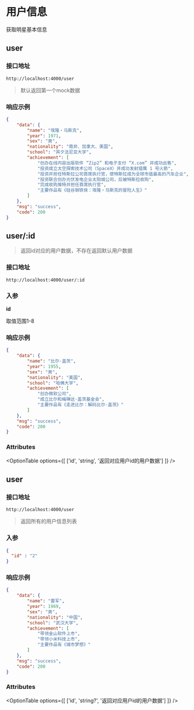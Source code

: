 
# 用户信息

获取明星基本信息

## <OptionBadge type="get" />user

### 接口地址

```url
http://localhost:4000/user
```

> 默认返回第一个mock数据

### 响应示例

```json
{
    "data": {
        "name": "埃隆・马斯克",
        "year": 1971,
        "sex": "男",
        "nationality": "南非、加拿大、美国",
        "school": "宾夕法尼亚大学",
        "achievement": [
            "创办在线内容出版软件 “Zip2” 和电子支付 “X.com” 并成功出售",
            "投资成立太空探索技术公司（SpaceX）并成功发射猎鹰 1 号火箭",
            "投资并担任特斯拉公司首席执行官，使特斯拉成为全球市值最高的汽车企业",
            "投资联合创办光伏发电企业太阳城公司，后被特斯拉收购",
            "完成收购推特并担任首席执行官",
            "主要作品有《硅谷钢铁侠：埃隆・马斯克的冒险人生》"
        ]
    },
    "msg": "success",
    "code": 200
}
```

## <OptionBadge type="get" />user/:id

> 返回id对应的用户数据，不存在返回默认用户数据

### 接口地址

```url
http://localhost:4000/user/:id
```

### 入参

**id**

取值范围1-8

### 响应示例

```json
{
    "data": {
        "name": "比尔·盖茨",
        "year": 1955,
        "sex": "男",
        "nationality": "美国",
        "school": "哈佛大学",
        "achievement": [
            "创办微软公司",
            "成立比尔和梅琳达·盖茨基金会",
            "主要作品有《走进比尔：解码比尔·盖茨》"
        ]
    },
    "msg": "success",
    "code": 200
}
```

### Attributes

<OptionTable
  options={[
    ['id', 'string', '返回对应用户id的用户数据']
  ]}
/>

## <OptionBadge type="post" />user

### 接口地址

```url
http://localhost:4000/user
```

> 返回所有的用户信息列表

### 入参

```json
{
  "id" : "2"
}
```

### 响应示例

```json
{
    "data": {
        "name": "雷军",
        "year": 1969,
        "sex": "男",
        "nationality": "中国",
        "school": "武汉大学",
        "achievement": [
            "带领金山软件上市",
            "带领小米科技上市",
            "主要作品有《城市梦想》"
        ]
    },
    "msg": "success",
    "code": 200
}
```

### Attributes

<OptionTable
  options={[
    ['id', 'string?', '返回对应用户id的用户数据']
  ]}
/>
